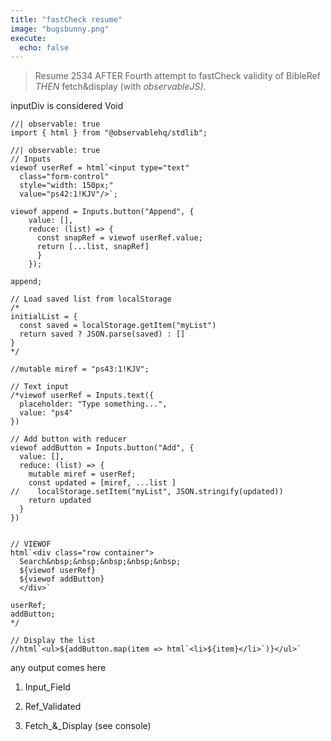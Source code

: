 ```yaml
---
title: "fastCheck resume"
image: "bugsbunny.png"
execute:
  echo: false
---
```


> Resume 2534 AFTER Fourth attempt to fastCheck validity of BibleRef *THEN* fetch&display (with *observableJS).*

::: {#inputDiv}
inputDiv is considered Void
:::

```ojs
//| observable: true
import { html } from "@observablehq/stdlib";

//| observable: true
// Inputs
viewof userRef = html`<input type="text" 
  class="form-control" 
  style="width: 150px;"
  value="ps42:1!KJV"/>`;

viewof append = Inputs.button("Append", {  
    value: [],
    reduce: (list) => { 
      const snapRef = viewof userRef.value;
      return [...list, snapRef]
      }
    });

append;  

// Load saved list from localStorage
/*
initialList = {
  const saved = localStorage.getItem("myList")
  return saved ? JSON.parse(saved) : []
}
*/

//mutable miref = "ps43:1!KJV";

// Text input
/*viewof userRef = Inputs.text({
  placeholder: "Type something...",
  value: "ps4"
})

// Add button with reducer
viewof addButton = Inputs.button("Add", {
  value: [],
  reduce: (list) => {
    mutable miref = userRef;
    const updated = [miref, ...list ]
//    localStorage.setItem("myList", JSON.stringify(updated))
    return updated
  }
})


// VIEWOF
html`<div class="row container">
  Search&nbsp;&nbsp;&nbsp;&nbsp;&nbsp;
  ${viewof userRef}
  ${viewof addButton}
  </div>`

userRef;
addButton;
*/

// Display the list
//html`<ul>${addButton.map(item => html`<li>${item}</li>`)}</ul>`
```

::: {#outputDiv}
any output comes here
:::

1.  Input_Field

<!-- -->

2.  Ref_Validated

<!-- -->

3.  Fetch\_&\_Display (see console)
